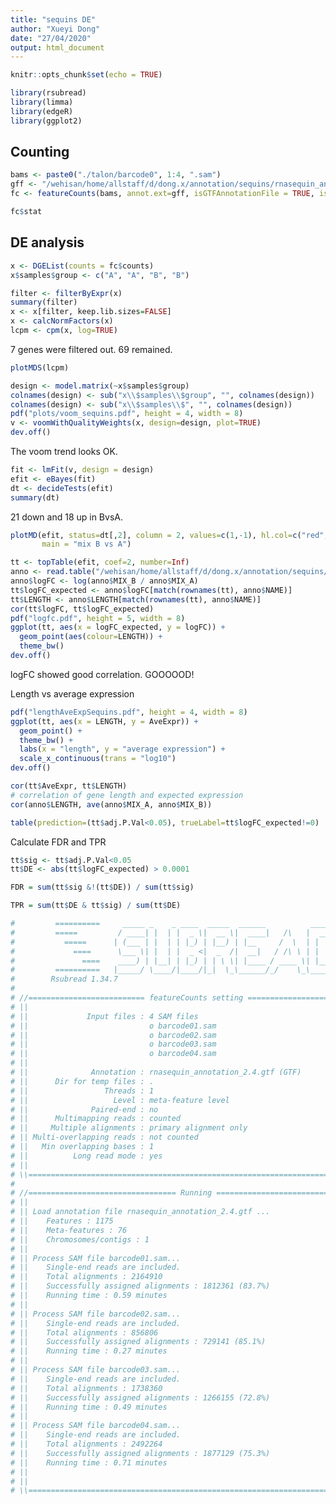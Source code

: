 ```yaml
---
title: "sequins DE"
author: "Xueyi Dong"
date: "27/04/2020"
output: html_document
---
```


```r
knitr::opts_chunk$set(echo = TRUE)
```

```r
library(rsubread)
library(limma)
library(edgeR)
library(ggplot2)
```

## Counting

```r
bams <- paste0("./talon/barcode0", 1:4, ".sam")
gff <- "/wehisan/home/allstaff/d/dong.x/annotation/sequins/rnasequin_annotation_2.4.gtf"
fc <- featureCounts(bams, annot.ext=gff, isGTFAnnotationFile = TRUE, isLongRead = TRUE, primaryOnly=TRUE)
```

```r
fc$stat
```

## DE analysis

```r
x <- DGEList(counts = fc$counts)
x$samples$group <- c("A", "A", "B", "B")

filter <- filterByExpr(x)
summary(filter)
x <- x[filter, keep.lib.sizes=FALSE]
x <- calcNormFactors(x)
lcpm <- cpm(x, log=TRUE)
```

7 genes were filtered out. 69 remained.

```r
plotMDS(lcpm)
```

```r
design <- model.matrix(~x$samples$group)
colnames(design) <- sub("x\\$samples\\$group", "", colnames(design))
colnames(design) <- sub("x\\$samples\\$", "", colnames(design))
pdf("plots/voom_sequins.pdf", height = 4, width = 8)
v <- voomWithQualityWeights(x, design=design, plot=TRUE)
dev.off()
```

The voom trend looks OK.

```r
fit <- lmFit(v, design = design)
efit <- eBayes(fit)
dt <- decideTests(efit)
summary(dt)
```

21 down and 18 up in BvsA.

```r
plotMD(efit, status=dt[,2], column = 2, values=c(1,-1), hl.col=c("red", "blue"),
       main = "mix B vs A")
```


```r
tt <- topTable(efit, coef=2, number=Inf)
anno <- read.table("/wehisan/home/allstaff/d/dong.x/annotation/sequins/rnasequin_genes_2.4.tsv", header = TRUE, stringsAsFactors = FALSE)
anno$logFC <- log(anno$MIX_B / anno$MIX_A)
tt$logFC_expected <- anno$logFC[match(rownames(tt), anno$NAME)]
tt$LENGTH <- anno$LENGTH[match(rownames(tt), anno$NAME)]
cor(tt$logFC, tt$logFC_expected)
pdf("logfc.pdf", height = 5, width = 8)
ggplot(tt, aes(x = logFC_expected, y = logFC)) +
  geom_point(aes(colour=LENGTH)) +
  theme_bw()
dev.off()

```

logFC showed good correlation. GOOOOOD!


Length vs average expression
```r
pdf("lengthAveExpSequins.pdf", height = 4, width = 8)
ggplot(tt, aes(x = LENGTH, y = AveExpr)) +
  geom_point() +
  theme_bw() +
  labs(x = "length", y = "average expression") +
  scale_x_continuous(trans = "log10")
dev.off()

cor(tt$AveExpr, tt$LENGTH)
# correlation of gene length and expected expression
cor(anno$LENGTH, ave(anno$MIX_A, anno$MIX_B))
```

```r
table(prediction=(tt$adj.P.Val<0.05), trueLabel=tt$logFC_expected!=0)
```

Calculate FDR and TPR

```r
tt$sig <- tt$adj.P.Val<0.05
tt$DE <- abs(tt$logFC_expected) > 0.0001

FDR = sum(tt$sig &!(tt$DE)) / sum(tt$sig)

TPR = sum(tt$DE & tt$sig) / sum(tt$DE)
```


```r
#         ==========     _____ _    _ ____  _____  ______          _____  
#         =====         / ____| |  | |  _ \|  __ \|  ____|   /\   |  __ \ 
#           =====      | (___ | |  | | |_) | |__) | |__     /  \  | |  | |
#             ====      \___ \| |  | |  _ <|  _  /|  __|   / /\ \ | |  | |
#               ====    ____) | |__| | |_) | | \ \| |____ / ____ \| |__| |
#         ==========   |_____/ \____/|____/|_|  \_\______/_/    \_\_____/
#        Rsubread 1.34.7
# 
# //========================== featureCounts setting ===========================\\
# ||                                                                            ||
# ||             Input files : 4 SAM files                                      ||
# ||                           o barcode01.sam                                  ||
# ||                           o barcode02.sam                                  ||
# ||                           o barcode03.sam                                  ||
# ||                           o barcode04.sam                                  ||
# ||                                                                            ||
# ||              Annotation : rnasequin_annotation_2.4.gtf (GTF)               ||
# ||      Dir for temp files : .                                                ||
# ||                 Threads : 1                                                ||
# ||                   Level : meta-feature level                               ||
# ||              Paired-end : no                                               ||
# ||      Multimapping reads : counted                                          ||
# ||     Multiple alignments : primary alignment only                           ||
# || Multi-overlapping reads : not counted                                      ||
# ||   Min overlapping bases : 1                                                ||
# ||          Long read mode : yes                                              ||
# ||                                                                            ||
# \\============================================================================//
# 
# //================================= Running ==================================\\
# ||                                                                            ||
# || Load annotation file rnasequin_annotation_2.4.gtf ...                      ||
# ||    Features : 1175                                                         ||
# ||    Meta-features : 76                                                      ||
# ||    Chromosomes/contigs : 1                                                 ||
# ||                                                                            ||
# || Process SAM file barcode01.sam...                                          ||
# ||    Single-end reads are included.                                          ||
# ||    Total alignments : 2164910                                              ||
# ||    Successfully assigned alignments : 1812361 (83.7%)                      ||
# ||    Running time : 0.59 minutes                                             ||
# ||                                                                            ||
# || Process SAM file barcode02.sam...                                          ||
# ||    Single-end reads are included.                                          ||
# ||    Total alignments : 856806                                               ||
# ||    Successfully assigned alignments : 729141 (85.1%)                       ||
# ||    Running time : 0.27 minutes                                             ||
# ||                                                                            ||
# || Process SAM file barcode03.sam...                                          ||
# ||    Single-end reads are included.                                          ||
# ||    Total alignments : 1738360                                              ||
# ||    Successfully assigned alignments : 1266155 (72.8%)                      ||
# ||    Running time : 0.49 minutes                                             ||
# ||                                                                            ||
# || Process SAM file barcode04.sam...                                          ||
# ||    Single-end reads are included.                                          ||
# ||    Total alignments : 2492264                                              ||
# ||    Successfully assigned alignments : 1877129 (75.3%)                      ||
# ||    Running time : 0.71 minutes                                             ||
# ||                                                                            ||
# ||                                                                            ||
# \\============================================================================//
```

